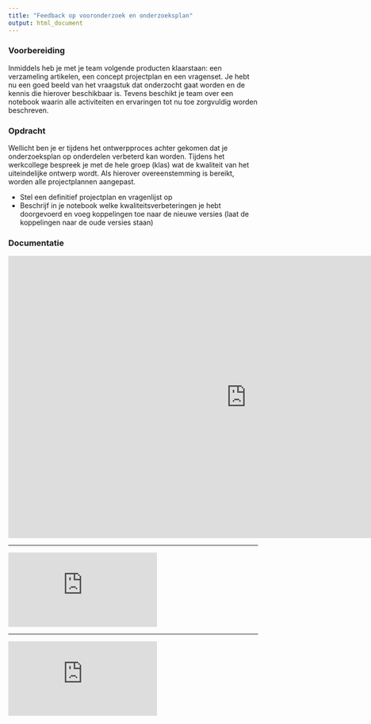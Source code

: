 ```yaml
---
title: "Feedback op vooronderzoek en onderzoeksplan"
output: html_document
---
```



### Voorbereiding
Inmiddels heb je met je team volgende producten klaarstaan: een verzameling artikelen, een concept projectplan en een vragenset. Je hebt nu een goed beeld van het vraagstuk dat onderzocht gaat worden en de kennis die hierover beschikbaar is. Tevens beschikt je team over een notebook waarin alle activiteiten en ervaringen tot nu toe zorgvuldig worden beschreven.

### Opdracht
Wellicht ben je er tijdens het ontwerpproces achter gekomen dat je onderzoeksplan op onderdelen verbeterd kan worden. Tijdens het werkcollege bespreek je met de hele groep (klas) wat de kwaliteit van het uiteindelijke ontwerp wordt. Als hierover overeenstemming is bereikt, worden alle projectplannen aangepast.

- Stel een definitief projectplan en vragenlijst op
- Beschrijf in je notebook welke kwaliteitsverbeteringen je hebt doorgevoerd en voeg koppelingen toe naar de nieuwe versies (laat de koppelingen naar de oude versies staan)

### Documentatie

<div class="resp-container">
<iframe src="https://docs.google.com/presentation/d/e/2PACX-1vQ0JfGXyVXHm5svcPi1pz5NtX0WLrp9AwG_HJSgOaPy4zwe7j38zt2dJbK64PJVln6hpQhXigGnA_wL/embed?start=true&loop=true&delayms=5000" frameborder="0" width="960" height="569" allowfullscreen="true" mozallowfullscreen="true" webkitallowfullscreen="true"></iframe>
</div>
<hr>

<div class="resp-container">
<iframe class="resp-iframe" src="https://www.youtube.com/embed/KuT2n1w0Ixc" frameborder="0" allow="autoplay; encrypted-media" allowfullscreen></iframe>
</div>
<hr>

<div class="resp-container">
<iframe class="resp-iframe" src="https://www.youtube.com/embed/6ozadM8mTzE" frameborder="0" allow="autoplay; encrypted-media" allowfullscreen></iframe>
</div>